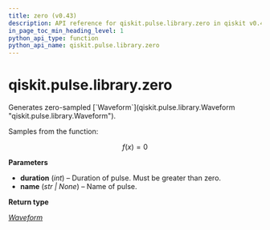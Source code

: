 ```yaml
---
title: zero (v0.43)
description: API reference for qiskit.pulse.library.zero in qiskit v0.43
in_page_toc_min_heading_level: 1
python_api_type: function
python_api_name: qiskit.pulse.library.zero
---
```


<span id="qiskit-pulse-library-zero" />

# qiskit.pulse.library.zero

<Function id="qiskit.pulse.library.zero" isDedicatedPage={true} github="https://github.com/qiskit/qiskit/tree/stable/0.24/qiskit/pulse/library/discrete.py" signature="zero(duration, name=None)">
  Generates zero-sampled [`Waveform`](qiskit.pulse.library.Waveform "qiskit.pulse.library.Waveform").

  Samples from the function:

$$
f(x) = 0
$$

  **Parameters**

  *   **duration** (*int*) – Duration of pulse. Must be greater than zero.
  *   **name** (*str | None*) – Name of pulse.

  **Return type**

  [*Waveform*](qiskit.pulse.library.Waveform "qiskit.pulse.library.waveform.Waveform")
</Function>

